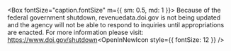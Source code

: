 
<Box
  display="flex"
  justifyContent="center"
  alignItems="center"
  bgcolor="#fef1d2"
  height="40px"
  padding="1.5em"
  mt="1em"
  mb="1em">
  <WarningIconImg />
  <Box fontSize="caption.fontSize" m={{ sm: 0.5, md: 1 }}>
    Because of the federal government shutdown, revenuedata.doi.gov is not being updated and the agency will not be able to respond to inquiries until appropriations are enacted. For more information please visit: <Link href='https://www.doi.gov/shutdown' target="_blank">https://www.doi.gov/shutdown<OpenInNewIcon style={{ fontSize: 12 }} /></Link>
  </Box>
</Box>
